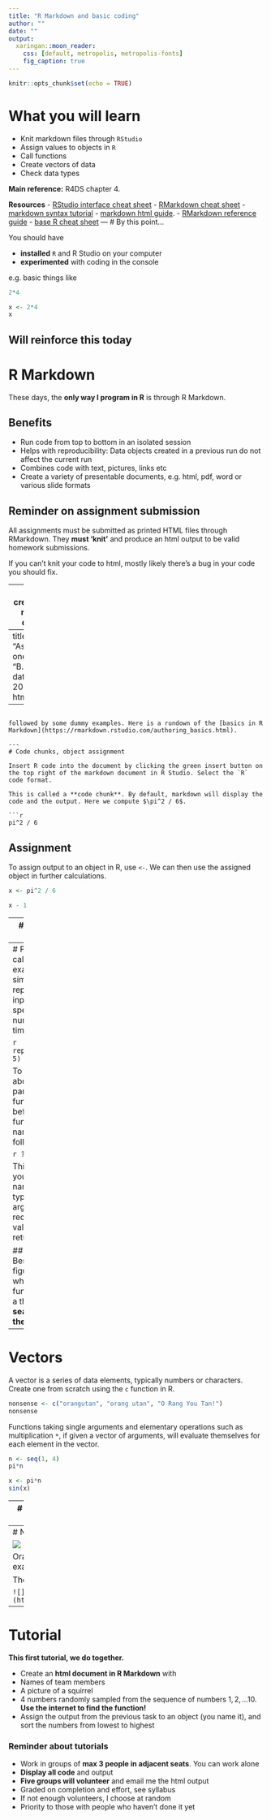 ```yaml
---
title: "R Markdown and basic coding"
author: ""
date: ""
output:
  xaringan::moon_reader:
    css: [default, metropolis, metropolis-fonts]
    fig_caption: true
---
```


```r
knitr::opts_chunk$set(echo = TRUE)
```

# What you will learn

- Knit markdown files through `RStudio`
- Assign values to objects in `R`
- Call functions
- Create vectors of data
- Check data types

**Main reference:** R4DS chapter 4. 

**Resources**
- [RStudio interface cheat sheet](https://github.com/rstudio/cheatsheets/raw/master/rstudio-ide.pdf)
- [RMarkdown cheat sheet](https://github.com/rstudio/cheatsheets/raw/master/rmarkdown-2.0.pdf)
- [markdown syntax tutorial](https://www.markdowntutorial.com/)
- [markdown html guide](https://bookdown.org/yihui/rmarkdown/html-document.html).
- [RMarkdown reference guide](https://www.rstudio.com/wp-content/uploads/2015/03/rmarkdown-reference.pdf)
- [base R cheat sheet](http://github.com/rstudio/cheatsheets/raw/master/base-r.pdf)
---
# By this point...

You should have 

- **installed** `R` and R Studio on your computer
- **experimented** with coding in the console

e.g. basic things like

```r
2*4
```

```r
x <- 2*4
x
```

**Will reinforce this today**
---
# R Markdown

These days, the **only way I program in R**  is through R Markdown.



## Benefits

- Run code from top to bottom in an isolated session
- Helps with reproducibility: Data objects created in a previous run do not affect the current run
- Combines code with text, pictures, links etc
- Create a variety of presentable documents, e.g. html, pdf, word or various slide formats

## Reminder on assignment submission

All assignments must be submitted as printed HTML files through RMarkdown. They **must 'knit'** and produce an html output to be valid homework submissions.

If you can't knit your code to html, mostly likely there's a bug in your code you should fix.

---
# Basics: create an html markdown document

In RStudio, `File -> New File -> R Markdown` or use the shortcut. Select html output.

**Why HTML?** Other formats require additional programs, such as LaTeX for pdf documents. HTML documents are versatile, trouble-free and suffice for this course.

The top of your new document will look like this

```
---
title: "Assignment one"
author: "B. Brown"
date: "Jan. 19, 2020"
output: html_document
---
```

followed by some dummy examples. Here is a rundown of the [basics in R Markdown](https://rmarkdown.rstudio.com/authoring_basics.html). 

---
# Code chunks, object assignment

Insert R code into the document by clicking the green insert button on the top right of the markdown document in R Studio. Select the `R` code format. 

This is called a **code chunk**. By default, markdown will display the code and the output. Here we compute $\pi^2 / 6$.

```r
pi^2 / 6
```

## Assignment
To assign output to an object in R, use `<-`. We can then use the assigned object in further calculations.

```r
x <- pi^2 / 6

x - 1
```

---
# Function calls

Each function call has the following basic syntax: `function(argument1, argument2, ...)` and returns an output.

```r
sin(x)
```

Many functions take multiple arguments, and return a different type of object than the argument. 

For example, `seq` takes two arguments `from` and `to`, and generates a sequence of numbers.

```r
seq(50, 55)
```

We can assign arguments explicitly, in which case the argument order doesn't matter.

```r
seq(to = 55, from = 50)
```


---
# Function calls
Another example: `rep` simply repeats an input a specified number of times.

```r
rep("acorns", 5)
```

To learn more about a particular function use `?` before the function name, as follows

```r
?seq
```

This will tell you the names and types of arguments required and values returned.

## Google it
Best way to figure out which R function does a thing: **search it on the internet**

---
# Vectors

A vector is a series of data elements, typically numbers or characters. Create one from scratch using the `c` function in R.


```r
nonsense <- c("orangutan", "orang utan", "O Rang You Tan!")
nonsense
```

Functions taking single arguments and elementary operations such as multiplication `*`, if given a vector of arguments, will evaluate themselves for each element in the vector.

```r
n <- seq(1, 4)
pi*n
```


```r
x <- pi*n
sin(x)
```

---
# Data types
Vectors hold a single type of data, each treated differently in `R`. Checked with `class`.

- **Numeric:** Can be multiplied, divided etc
- **Character:** A kind of 'default' type. Stores generic non-numeric information or 'strings'
- **Logical:** `TRUE` or `FALSE`
- **Factor:** Categorical data, ordered or not

```r
class(c(1, 2, 3))
```

```r
class(c(TRUE, TRUE, FALSE))
```

Combined types default to character.

```r
class(c(1, TRUE, 'three'))
```

---
# Now you try!

![](https://ichef.bbci.co.uk/wwfeatures/live/624_351/images/live/p0/26/0z/p0260z5q.jpg)

Orangutan are good at [observation, imitation and tinkering](http://www.bbc.com/earth/story/20140924-diy-orangutans). In-class tutorials require exactly those skills.

The markdown syntax to include this picture from the internet is

```
![](https://ichef.bbci.co.uk/wwfeatures/live/624_351/images/live/p0/26/0z/p0260z5q.jpg)
```

---
# Tutorial

**This first tutorial, we do together.** 

- Create an **html document in R Markdown** with
- Names of team members
- A picture of a squirrel
- 4 numbers randomly sampled from the sequence of numbers $1, 2, ... 10$. **Use the internet to find the function!**
- Assign the output from the previous task to an object (you name it), and sort the numbers from lowest to highest


### Reminder about tutorials

- Work in groups of **max 3 people in adjacent seats**. You can work alone
- **Display all code** and output
- **Five groups will volunteer** and email me the html output
- Graded on completion and effort, see syllabus
- If not enough volunteers, I choose at random
- Priority to those with people who haven't done it yet


